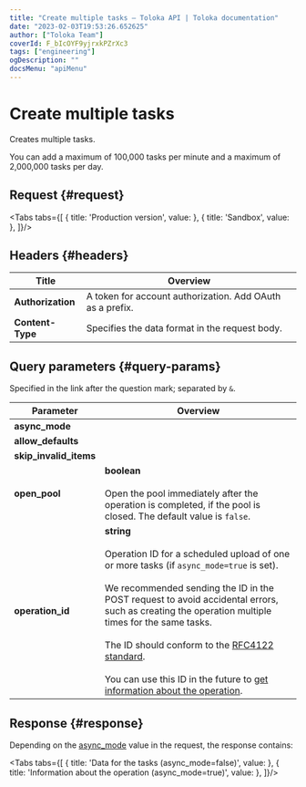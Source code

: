 ```yaml
---
title: "Create multiple tasks — Toloka API | Toloka documentation"
date: "2023-02-03T19:53:26.652625"
author: ["Toloka Team"]
coverId: F_bIcOYF9yjrxkPZrXc3
tags: ["engineering"]
ogDescription: ""
docsMenu: "apiMenu"
---
```



# Create multiple tasks

<Announce/>

Creates multiple tasks.

You can add a maximum of 100,000 tasks per minute and a maximum of 2,000,000 tasks per day.

## Request {#request}

<Tabs tabs={[
  { title: 'Production version', value: <CreateTasksBatchList1/> },
  { title: 'Sandbox', value: <CreateTasksBatchList2/> },
]}/>

## Headers {#headers}

Title | Overview
----- | -----
**Authorization** | A token for account authorization. Add OAuth as a prefix.
**Content-Type** | Specifies the data format in the request body.

## Query parameters {#query-params}

Specified in the link after the question mark; separated by `&`.

Parameter | Overview
----- | -----
**async_mode** | <CreateTasksBatchTable1/>
**allow_defaults** | <CreateTasksBatchTable2/>
**skip_invalid_items** | <CreateTasksBatchTable3/>
**open_pool** | **boolean**<br/><br/>Open the pool immediately after the operation is completed, if the pool is closed. The default value is `false`.
**operation_id** | **string**<br/><br/>Operation ID for a scheduled upload of one or more tasks (if `async_mode=true` is set).<br/><br/>We recommended sending the ID in the POST request to avoid accidental errors, such as creating the operation multiple times for the same tasks.<br/><br/>The ID should conform to the [RFC4122 standard](https://tools.ietf.org/html/rfc4122).<br/><br/>You can use this ID in the future to [get information about the operation](/docs-new/api/operations).

## Response {#response}

Depending on the [async_mode](#async_mode) value in the request, the response contains:

<Tabs tabs={[
  { title: 'Data for the tasks (async_mode=false)', value: <CreateTasksBatchList3/> },
  { title: 'Information about the operation (async_mode=true)', value: <CreateTasksBatchList4/> },
]}/>

